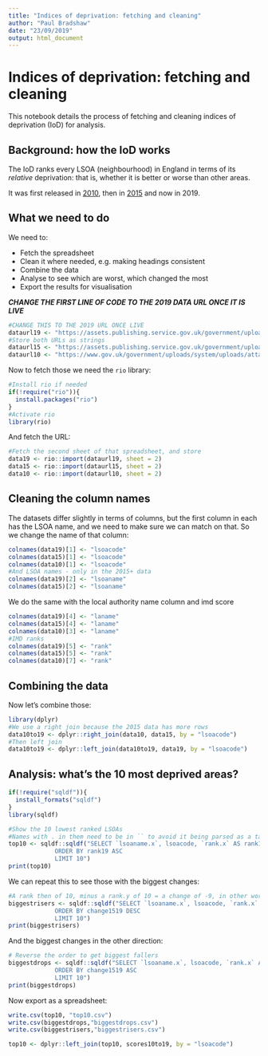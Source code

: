 ```yaml
---
title: "Indices of deprivation: fetching and cleaning"
author: "Paul Bradshaw"
date: "23/09/2019"
output: html_document
---
```


# Indices of deprivation: fetching and cleaning

This notebook details the process of fetching and cleaning indices of deprivation (IoD) for analysis. 

## Background: how the IoD works

The IoD ranks every LSOA (neighbourhood) in England in terms of its *relative* deprivation: that is, whether it is better or worse than other areas. 

It was first released in [2010](https://www.gov.uk/government/statistics/english-indices-of-deprivation-2010), then in [2015](https://www.gov.uk/government/statistics/english-indices-of-deprivation-2015) and now in 2019.

## What we need to do

We need to:

* Fetch the spreadsheet
* Clean it where needed, e.g. making headings consistent
* Combine the data
* Analyse to see which are worst, which changed the most
* Export the results for visualisation

***CHANGE THE FIRST LINE OF CODE TO THE 2019 DATA URL ONCE IT IS LIVE***

```r
#CHANGE THIS TO THE 2019 URL ONCE LIVE
dataurl19 <- "https://assets.publishing.service.gov.uk/government/uploads/system/uploads/attachment_data/file/467764/File_1_ID_2015_Index_of_Multiple_Deprivation.xlsx"
#Store both URLs as strings
dataurl15 <- "https://assets.publishing.service.gov.uk/government/uploads/system/uploads/attachment_data/file/467764/File_1_ID_2015_Index_of_Multiple_Deprivation.xlsx"
dataurl10 <- "https://www.gov.uk/government/uploads/system/uploads/attachment_data/file/6872/1871524.xls"
```

Now to fetch those we need the `rio` library:

```r
#Install rio if needed
if(!require("rio")){
  install.packages("rio")
}
#Activate rio
library(rio)
```

And fetch the URL:

```r
#Fetch the second sheet of that spreadsheet, and store
data19 <- rio::import(dataurl19, sheet = 2)
data15 <- rio::import(dataurl15, sheet = 2)
data10 <- rio::import(dataurl10, sheet = 2)
```
## Cleaning the column names

The datasets differ slightly in terms of columns, but the first column in each has the LSOA name, and we need to make sure we can match on that. So we change the name of that column:

```r
colnames(data19)[1] <- "lsoacode"
colnames(data15)[1] <- "lsoacode"
colnames(data10)[1] <- "lsoacode"
#And LSOA names - only in the 2015+ data
colnames(data19)[2] <- "lsoaname"
colnames(data15)[2] <- "lsoaname"
```

We do the same with the local authority name column and imd score

```r
colnames(data19)[4] <- "laname"
colnames(data15)[4] <- "laname"
colnames(data10)[3] <- "laname"
#IMD ranks
colnames(data19)[5] <- "rank"
colnames(data15)[5] <- "rank"
colnames(data10)[7] <- "rank"
```

## Combining the data 

Now let's combine those:

```r
library(dplyr)
#We use a right join because the 2015 data has more rows
data10to19 <- dplyr::right_join(data10, data15, by = "lsoacode")
#Then left join
data10to19 <- dplyr::left_join(data10to19, data19, by = "lsoacode")
```



## Analysis: what's the 10 most deprived areas?

```r
if(!require("sqldf")){
  install_formats("sqldf")
}
library(sqldf)
```

```r
#Show the 10 lowest ranked LSOAs
#Names with . in them need to be in `` to avoid it being parsed as a table name
top10 <- sqldf::sqldf("SELECT `lsoaname.x`, lsoacode, `rank.x` AS rank10, `rank.y` AS rank15, rank AS rank19, rank - `rank.y` AS change1519 FROM data10to19
             ORDER BY rank19 ASC
             LIMIT 10")
print(top10)
```

We can repeat this to see those with the biggest changes:

```r
#A rank then of 10, minus a rank.y of 10 = a change of -9, in other words they have 'dropped' from 10th to 1st worst. The lower the number, the bigger the drop, so we order descending:
biggestrisers <- sqldf::sqldf("SELECT `lsoaname.x`, lsoacode, `rank.x` AS rank10, `rank.y` AS rank15, rank AS rank19, rank - `rank.y` AS change1519 FROM data10to19
             ORDER BY change1519 DESC
             LIMIT 10")
print(biggestrisers)
```


And the biggest changes in the other direction:

```r
# Reverse the order to get biggest fallers
biggestdrops <- sqldf::sqldf("SELECT `lsoaname.x`, lsoacode, `rank.x` AS rank10, `rank.y` AS rank15, rank AS rank19, rank - `rank.y` AS change1519 FROM data10to19
             ORDER BY change1519 ASC
             LIMIT 10")
print(biggestdrops)
```

Now export as a spreadsheet:

```r
write.csv(top10, "top10.csv")
write.csv(biggestdrops,"biggestdrops.csv")
write.csv(biggestrisers,"biggestrisers.csv")
```


```r
top10 <- dplyr::left_join(top10, scores10to19, by = "lsoacode")
```


